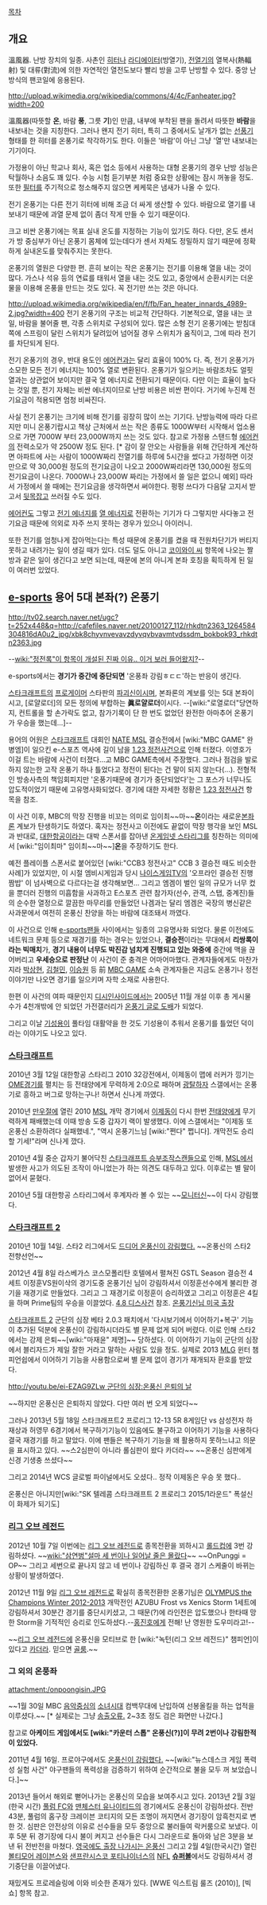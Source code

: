 [[목차]]
== 개요 ==
溫風器. 난방 장치의 일종. 사촌인 [[히터]]나 [[라디에이터]](방열기), [[전열기]]의 열복사(熱輻射) 및 대류(對流)에 의한 자연적인 열전도보다 빨리 방을 고루 난방할 수 있다. 중앙 난방식의 팬코일에 응용된다. 

http://upload.wikimedia.org/wikipedia/commons/4/4c/Fanheater.jpg?width=200

溫風器(따뜻할 '''온''', 바람 '''풍''', 그릇 '''기''')인 만큼, 내부에 부착된 팬을 돌려서 따뜻한 '''바람'''을 내보내는 것을 지칭한다. 그러나 왠지 전기 히터, 특히 그 중에서도 날개가 없는 [[선풍기]] 형태를 한 히터를 온풍기로 착각하기도 한다. 이들은 '바람'이 아닌 그냥 '열'만 내보내는 기기이다. 

가정용이 아닌 학교나 회사, 혹은 업소 등에서 사용하는 대형 온풍기의 경우 난방 성능은 탁월하나 소음도 꽤 있다. 수능 시험 듣기부분 처럼 중요한 상황에는 잠시 꺼놓을 정도. 또한 [[필터]]를 주기적으로 청소해주지 않으면 케케묵은 냄새가 나올 수 있다. 

전기 온풍기는 다른 전기 히터에 비해 조금 더 싸게 생산할 수 있다. 바람으로 열기를 내보내기 때문에 과열 문제 없이 좀더 작게 만들 수 있기 때문이다. 

크고 비싼 온풍기에는 목표 실내 온도를 지정하는 기능이 있기도 하다. 다만, 온도 센서가 방 중심부가 아닌 온풍기 몸체에 있는데다가 센서 자체도 정밀하지 않기 때문에 정확하게 실내온도를 맞춰주지는 못한다. 

온풍기의 열원은 다양한 편. 흔히 보이는 작은 온풍기는 전기를 이용해 열을 내는 것이 많다. 가스나 석유 등의 연료를 태워서 열을 내는 것도 있고, 중앙에서 순환시키는 더운 물을 이용해 온풍을 만드는 것도 있다. 꼭 전기만 쓰는 것은 아니다.

http://upload.wikimedia.org/wikipedia/en/f/fb/Fan_heater_innards_4989-2.jpg?width=400
전기 온풍기의 구조는 비교적 간단하다. 기본적으로, 열을 내는 코일, 바람을 불어줄 팬, 각종 스위치로 구성되어 있다. 많은 소형 전기 온풍기에는 받침대 쪽에 스프링이 달린 스위치가 달려있어 넘어질 경우 스위치가 움직이고, 그에 따라 전기를 차단되게 된다.

전기 온풍기의 경우, 반대 용도인 [[에어컨]]과는 달리 효율이 100% 다. 즉, 전기 온풍기가 소모한 모든 전기 에너지는 100% 열로 변환된다. 온풍기가 일으키는 바람조차도 얼핏 열과는 상관없어 보이지만 결국 열 에너지로 전환되기 때문이다. 다만 이는 효율이 높다는 것일 뿐, 전기 자체는 비싼 에너지이므로 난방 비용은 비싼 편이다. 거기에 누진제 전기요금이 적용되면 엄청 비싸진다.

사실 전기 온풍기는 크기에 비해 전기를 굉장히 많이 쓰는 기기다. 난방능력에 따라 다르지만 미니 온풍기랍시고 책상 근처에서 쓰는 작은 종류도 1000W부터 시작해서 업소용으로 가면 7000W 부터 23,000W까지 쓰는 것도 있다. 참고로 가정용 스탠드형 [[에어컨]]의 전력소모가 약 2500W 정도 된다. [* 감이 잘 안오는 사람들을 위해 간단하게 계산하면 아파트에 사는 사람이 1000W짜리 전열기를 하루에 5시간을 썼다고 가정하면 이것만으로 약 30,000원 정도의 전기요금이 나오고 2000W짜리라면 130,000원 정도의 전기요금이 나온다. 7000W나 23,000W 짜리는 가정에서 쓸 일은 없으니 예외] 따라서 가정에서 쓸 때에는 전기요금을 생각하면서 써야한다. 펑펑 쓰다가 다음달 고지서 받고서 [[뒷목]]잡고 쓰러질 수도 있다. 

[[에어컨]]도 그렇고 [[전기 에너지]]를 [[열 에너지]]로 전환하는 기기가 다 그렇지만 사다놓고 전기요금 때문에 의외로 자주 쓰지 못하는 경우가 있으니 아이러니. 

또한 전기를 엄청나게 잡아먹는다는 특성 때문에 온풍기를 켰을 때 전원차단기가 버티지 못하고 내려가는 일이 생길 때가 있다. 더도 덜도 아니고 [[코이와이 씨]] 항목에 나오는 짤방과 같은 일이 생긴다고 보면 되는데, 때문에 본의 아니게 본좌 호칭을 획득하게 된 일이 여러번 있었다.  

== [[e-sports]] 용어 5대 본좌(?) 온풍기 ==
http://tv02.search.naver.net/ugc?t=252x448&q=http://cafefiles.naver.net/20100127_112/rhkdtn2363_1264584304816dA0u2_jpg/xbk8chyvnvevavzdyvqvbvavmtvdssdm_bokbok93_rhkdtn2363.jpg

--[[wiki:"정전록"이 항목이 개설된 진짜 이유.. 이거 보러 들어왔지?]]--

e-sports에서는 '''경기가 중간에 중단되면''' '온풍좌 강림ㅎㄷㄷ'하는 반응이 생긴다.

[[스타크래프트]]의 [[프로게이머]] 스타판의 [[파괴신]]이시며, 본좌론의 계보를 잇는 5대 본좌이시고, [로얄로더]의 모든 정의에 부합하는 '''眞로얄로더'''이시다. --[wiki:"로열로더"당연하지, 컨트롤을 할 손가락도 없고, 참가기록이 단 한 번도 없었던 완전한 아마추어 온풍기가 우승을 했는데...]--

용어의 어원은 [[스타크래프트]] 대회인 [[NATE MSL]] 결승전에서 [wiki:"MBC GAME" 완병엠]이 일으킨 e-스포츠 역사에 길이 남을 [[1.23 정전사건]]으로 인해 터졌다. 이영호가 이걸 트는 바람에 사건이 터졌다...고 MBC GAME측에서 주장했다. 그러나 점검을 발로 하지 않는한 고작 온풍기 하나 틀었다고 정전이 된다는 건 말이 되지 않는다(...). 전형적인 방송사측의 책임회피지만 '온풍기때문에 경기가 중단되었다'는 그 포스가 너무나도 압도적이었기 때문에 고유명사화되었다. 경기에 대한 자세한 정황은 [[1.23 정전사건]] 항목을 참조.

이 사건 이후, MBC의 막장 진행을 비꼬는 의미로 임이최~~마~~'''온'''이라는 새로운[[본좌]]론 계보가 탄생하기도 하였다. 혹자는 정전사고 이전에도 끝없이 막장 행각을 보인 MSL과 반대로, [[대한항공]]이라는 대박 스폰서를 잡아낸 [[온게임넷 스타리그]]를 칭찬하는 의미에서 [wiki:"임이최마" 임이최~~마~~]'''온'''을 주장하기도 한다.

예전 플레이플 스폰서로 붙어있던 [wiki:"CCB3 정전사고" CCB 3 결승전 때도 비슷한 사례]가 있었지만, 이 시절 엠비시게임과 당시 [[나이스게임TV]]의 '오프라인 결승전 진행 짬밥' 이 넘사벽으로 다르다는걸 생각해보면... 그리고 엠겜이 벌인 일의 규모가 너무 컸을 뿐더러 진행의 미흡함을 사과하고 E스포츠 관련 참가자(선수, 관객, 스탭, 중계진)들의 순수한 열정으로 깔끔한 마무리를 만들었던 나겜과는 달리 엠겜은 국장의 병신같은 사과문에서 여전히 온풍신 찬양을 하는 바람에 대조돼서 까였다. 

이 사건으로 인해 [[e-sports]]팬들 사이에서는 일종의 고유명사화 되었다. 물론 이전에도 네트워크 문제 등으로 재경기를 하는 경우는 있었으나, '''결승전'''이라는 무대에서 '''리쌍록이라는 빅매치'''가, '''경기 내용이 너무도 박진감 넘치게 진행되고 있는 와중에''' 중간에 맥을 끊어버리고 '''우세승으로 판정난''' 이 사건이 준 충격은 어마어마했다. 관계자들에게도 마찬가지라 [[박상현]], [[김철민]], [[이승원]] 등 前 [[MBC GAME]] 소속 관계자들은 지금도 온풍기나 정전 이야기만 나오면 경기를 일으키며 자학 소재로 사용한다.

한편 이 사건의 여파 때문인지 [[디시인사이드]]에서는 2005년 11월 개설 이후 총 게시물 수가 4천개밖에 안 되었던 가전갤러리가 [http://thimg.dreamwiz.com/upfile/201001/1264243639556_1.jpg 온풍기 글로 도배]가 되었다.

그리고 이날 [[기성용]]이 풀타임 대활약을 한 것도 기성용이 추워서 온풍기를 틀었던 덕이라는 이야기도 나오고 있다.

=== [[스타크래프트]] ===
2010년 3월 12일 대한항공 스타리그 2010 32강전에서, 이제동이 맵에 러커가 낑기는 [[OME]]경기를 펼치는 등 전태양에게 무력하게 2:0으로 패하며 [[광탈]]하자 스갤에서는 온풍기로 흥하고 버그로 망하는구나! 하면서 신나게 까였다.

2010년 [[만우절]]에 열린 2010 [[MSL]] 개막 경기에서 [[이제동]]이 다시 한번 [[전태양]]에게 무기력하게 패배했는데 이때 방송 도중 갑자기 랙이 발생했다. 이에 스갤에서는 "이제동 또 온풍신 소환하려다 실패했네.", "역시 온풍기느님 [wiki:"쩐다" 쩝니다]. 개막전도 승리할 기세!"라며 신나게 깠다.

2010년 4월 중순 갑자기 불어닥친 [[스타크래프트 승부조작스캔들]]으로 인해, [[MSL]]에서 발생한 사고가 의도된 조작이 아니었는가 하는 의견도 대두하고 있다. 이후로는 별 말이 없어서 묻혔다.

2010년 5월 대한항공 스타리그에서 후계자라 볼 수 있는 ~~[[모니터]]신~~이 다시 강림했다.

=== [[스타크래프트 2]] ===
2010년 10월 14일. 스타2 리그에서도 [http://www.fomos.kr/board/board.php?mode=read&keyno=111146&db=news&cate=001&page=1&field=&kwrd= 드디어 온풍신이 강림했다.] ~~온풍신의 스타2 전향선언~~

2012년 4월 8일 라스베가스 코스모폴리탄 호텔에서 펼쳐진 GSTL Season 결승전 4세트 이정훈VS원이삭의 경기도중 온풍기신 님이 강림하셔서 이정훈선수에게 불리한 경기을 재경기로 만들었다. 그리고 그 재경기로 이정훈이 승리하였고 그리고 이정훈은 4킬을 하며 Prime팀의 우승을 이끌었다. [[4.8 디스사건]] 참조. [http://www.thisisgame.com/board/view.php?id=1148021&category=13438 온풍기신님 미국 출장]  

[[스타크래프트 2]] 군단의 심장 베타 2.0.3 패치에서 '다시보기에서 이어하기+복구' 기능이 추가된 덕분에 온풍신이 강림하시더라도 별 문제 없게 되어 버렸다. 이로 인해 스타2에서는 강제 은퇴~~[wiki:"마재윤" 제명]~~ 당하셨다. 이 이어하기 기능이 군단의 심장에서 블리자드가 제일 잘한 거라고 말하는 사람도 있을 정도. 실제로 2013 [[MLG]] 윈터 챔피언쉽에서 이어하기 기능을 사용함으로써 별 문제 없이 경기가 재개되자 환호를 받았다.

[[http://youtu.be/ei-EZAG9ZLw 군단의 심장:온풍신 은퇴의 날]]

~~하지만 온풍신은 은퇴하지 않았다. 다만 여러 번 오게 되었다~~

그러나 2013년 5월 18일 스타크래프트2 프로리그 12-13 5R 8게임단 vs 삼성전자 하재상과 허영무 6경기에서 복구하기기능이 있음에도 불구하고 이어하기 기능을 사용하다 결국 재경기를 하고 말았다. 이에 팬들은 복구하기 기능을 왜 활용하지 못하느냐고 의문을 표시하고 있다.
~~스2심판이 아니라 롤심판이 왔다 카더라~~
~~온풍신 심판에게 신경 기생충 쓰셨다~~

그리고 2014년 WCS 글로벌 파이널에서도 오셨다.. 정작 이제동은 우승 못 했다..

온풍신은 아니지만[wiki:"SK 텔레콤 스타크래프트 2 프로리그 2015/1라운드" 폭설신이 화제가 되기도]
=== [[리그 오브 레전드]] ===
2012년 10월 7일 이번에는 [[리그 오브 레전드]]로 종목전환을 꾀하시고 [[롤드컵]]에 3번 강림하셨다. ~~[[wiki:"삼연벙"설마 세 번이나 일어날 줄은 몰랐다]]~~ ~~OnPunggi = OP~~ 그리고 세번으로 끝나지 않고 네 번이나 강림하신 후 결국 경기 스케줄이 바뀌는 상황이 발생하였다.

2012년 11월 9일 [[리그 오브 레전드]]로 확실히 종목전환한 온풍기님은 [[OLYMPUS the Champions Winter 2012-2013]] 개막전인 AZUBU Frost vs Xenics Storm 1세트에 강림하셔서 30분간 경기를 중단시키셨고, 그 때문(?)에 라인전은 압도했으나 한타때 망한 Storm을 기적적인 승리로 인도하셨다.--[[홍진호]]에게 전해! 난 영원한 도우미라고!--

~~[[리그 오브 레전드]]에 온풍신을 모티브로 한 [wiki:"녹턴(리그 오브 레전드)" 챔피언]이 있다고 [[카더라]]. 믿으면 [[골룸]].~~
=== 그 외의 온풍좌 ===
attachment:/onpoongisin.JPG

~~1월 30일 MBC [[음악중심]]의 [[소녀시대]] 컴백무대에 난입하여 선봉올킬을 하는 업적을 이루셨다.~~ [* 실제로는 그냥  [http://osen.asiae.co.kr/news/stview.htm?idxno=2010013017412229167 송출오류.] 2~3초 정도 검은 화면만 나갔다.]

참고로 '''아케이드 게임에서도 [wiki:"카운터 스톱" 온풍신(?)]이 무려 2번이나 강림한적이 있었다.'''

2011년 4월 16일. 프로야구에서도 [http://news.naver.com/sports/index.nhn?category=baseball&ctg=news&mod=read&office_id=109&article_id=0002199635 온풍신이 강림했다.] ~~[wiki:"뉴스데스크 게임 폭력성 실험 사건" 야구팬들의 폭력성을 검증하기 위하여 순간적으로 불을 모두 꺼 보았습니다.]~~

2013년 들어서 해외로 뻗어나가는 온풍신의 모습을 보여주시고 있다. 2013년 2월 3일(한국 시간) [[풀럼 FC]]와 [[맨체스터 유나이티드]]의 경기에서도 온풍신이 강림하셨다. 전반 43분, 풀럼의 홈구장 크레이븐 코티지의 모든 조명이 꺼지면서 경기장이 암흑천지로 변한 것. 심판은 안전상의 이유로 선수들을 모두 중앙으로 불러들여 락커룸으로 보냈다. 이후 5분 뒤 경기장에 다시 불이 켜지고 선수들은 다시 그라운드로 돌아와 남은 3분을 보낸 뒤 전반전을 마쳤다. [http://sports.media.daum.net/live/epl/slide.html?media-id=36532&planusid=70985384&categoryId=3 영국에도 출장 나가시는 온풍신] 그리고 2월 4일(한국시간) 열린 [[볼티모어 레이븐스]]와 [[샌프란시스코 포티나이너스]]의 [[NFL]] '''[[슈퍼볼]]'''에서도 강림하셔서 경기중단을 이끌어냈다.

재밌게도 프로레슬링에 이와 비슷한 존재가 있다. [WWE 익스트림 룰즈 (2010)], [빅 쇼] 항목 참고.
